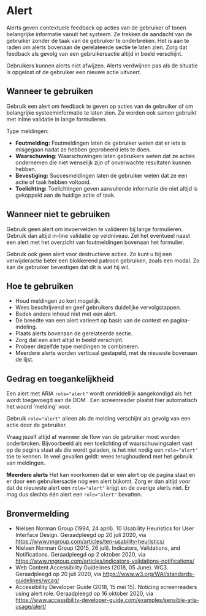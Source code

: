 
# Alert

<StorybookComponent variant="success" />

Alerts geven contextuele feedback op acties van de gebruiker of tonen belangrijke informatie vanuit het systeem. Ze trekken de aandacht van de gebruiker zonder de taak van de gebruiker te onderbreken. Het is aan te raden om alerts bovenaan de gerelateerde sectie te laten zien. Zorg dat feedback als gevolg van een gebruikersactie altijd in beeld verschijnt.

Gebruikers kunnen alerts niet afwijzen. Alerts verdwijnen pas als de situatie is opgelost of de gebruiker een nieuwe actie uitvoert.

## Wanneer te gebruiken

Gebruik een alert om feedback te geven op acties van de gebruiker of om belangrijke systeeminformatie te laten zien. Ze worden ook samen gebruikt met inline validatie in lange formulieren.

Type meldingen:

- **Foutmelding:** Foutmeldingen laten de gebruiker weten dat er iets is misgegaan nadat ze hebben geprobeerd iets te doen.
- **Waarschuwing:** Waarschuwingen laten gebruikers weten dat ze acties ondernemen die niet wenselijk zijn of onverwachte resultaten kunnen hebben.
- **Bevestiging:** Succesmeldingen laten de gebruiker weten dat ze een actie of taak hebben voltooid.
- **Toelichting:** Toelichtingen geven aanvullende informatie die niet altijd is gekoppeld aan de huidige actie of taak.

## Wanneer niet te gebruiken

Gebruik geen alert om invoervelden te valideren bij lange formulieren. Gebruik dan altijd in-line validatie op veldniveau. Zet het eventueel naast een alert met het overzicht van foutmeldingen bovenaan het formulier.

Gebruik ook geen alert voor destructieve acties. Zo kunt u bij een verwijderactie beter een blokkerend patroon gebruiken, zoals een modal. Zo kan de gebruiker bevestigen dat dit is wat hij wil.

## Hoe te gebruiken

- Houd meldingen zo kort mogelijk.
- Wees beschrijvend en geef gebruikers duidelijke vervolgstappen.
- Bedek andere inhoud niet met een alert.
- De breedte van een alert varieert op basis van de context en pagina-indeling.
- Plaats alerts bovenaan de gerelateerde sectie.
- Zorg dat een alert altijd in beeld verschijnt.
- Probeer dezelfde type meldingen te combineren.
- Meerdere alerts worden verticaal gestapeld, met de nieuwste bovenaan de lijst.

## Gedrag en toegankelijkheid

Een alert met ARIA `role="alert"` wordt onmiddellijk aangekondigd als het wordt toegevoegd aan de DOM . Een screenreader plaatst hier automatisch het woord 'melding' voor.

Gebruik `role="alert"` alleen als de melding verschijnt als gevolg van een actie door de gebruiker.

Vraag jezelf altijd af wanneer de flow van de gebruiker moet worden onderbroken. Bijvoorbeeld als een toelichting of waarschuwingsalert vast op de pagina staat als die wordt geladen, is het niet nodig een `role="alert"` toe te kennen. In veel gevallen geldt: wees terughoudend met het gebruik van meldingen.

**Meerdere alerts**
Het kan voorkomen dat er een alert op de pagina staat en er door een gebruikersactie nóg een alert bijkomt. Zorg er dan altijd voor dat de nieuwste alert een `role="alert"` krijgt en de overige alerts niet. Er mag dus slechts één alert een `role="alert"` bevatten.

## Bronvermelding

- Nielsen Norman Group (1994, 24 april). 10 Usability Heuristics for User Interface Design. Geraadpleegd op 20 juli 2020, via https://www.nngroup.com/articles/ten-usability-heuristics/
- Nielsen Norman Group (2015, 26 juli). Indicators, Validations, and Notifications. Geraadpleegd op 2 oktober 2020, via https://www.nngroup.com/articles/indicators-validations-notifications/
- Web Content Accessibility Guidelines (2018, 05 June). WC3. Geraadpleegd op 20 juli 2020, via https://www.w3.org/WAI/standards-guidelines/wcag/
- Accessibility Developer Guide (2018, 15 mei 15). Noticing screenreaders using alert role. Geraadpleegd op 16 oktober 2020, via https://www.accessibility-developer-guide.com/examples/sensible-aria-usage/alert/
